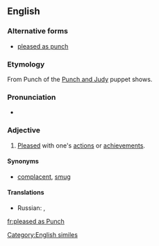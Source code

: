 ==English==

===Alternative forms===
* [[pleased as punch]]

===Etymology===
From Punch of the [[w:Punch and Judy|Punch and Judy]] puppet shows.

===Pronunciation===
* {{audio|en-us-pleased as Punch.ogg|Audio (US)}}

===Adjective===
{{en-adj|pos=[[pleased]] [[as]] [[Punch]]|-}}

# {{colloquial|simile}} [[pleased|Pleased]] with one's [[action]]s or [[achievement]]s.

====Synonyms====
* {{sense|pleased with one's actions}} [[complacent]], [[smug]]

====Translations====
{{trans-top|idiom: pleased with one's achievements}}
* Russian: {{qualifier|somewhat}} {{t|ru|сияет как начищенный пятак|sc=Cyrl}},  {{t|ru|рад-радёшенек|sc=Cyrl}}
{{trans-mid}}
{{trans-bottom}}

[[Category:English similes]]

[[fr:pleased as Punch]]